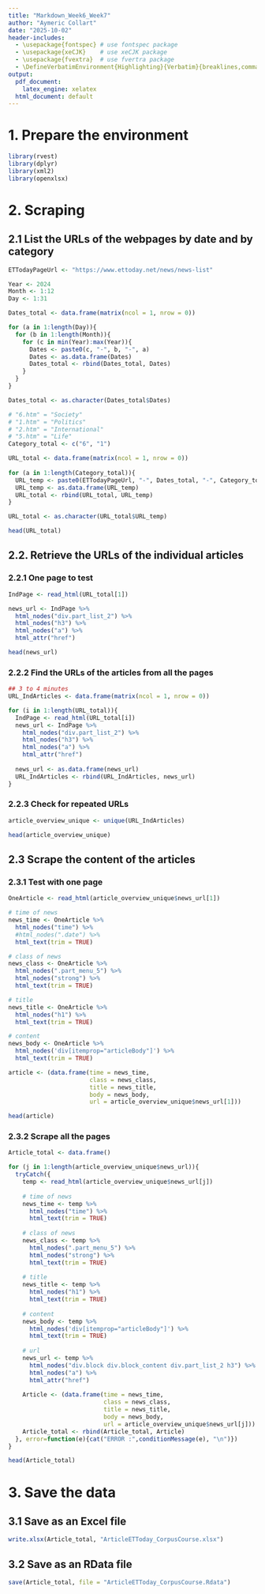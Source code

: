 ```yaml
---
title: "Markdown_Week6_Week7"
author: "Aymeric Collart"
date: "2025-10-02"
header-includes:
  - \usepackage{fontspec} # use fontspec package
  - \usepackage{xeCJK}    # use xeCJK package
  - \usepackage{fvextra}  # use fvertra package
  - \DefineVerbatimEnvironment{Highlighting}{Verbatim}{breaklines,commandchars=\\\{\}} #break lines when they are too long in the PDF output
output:
  pdf_document:
    latex_engine: xelatex
  html_document: default
---
```


# 1. Prepare the environment

```r
library(rvest)
library(dplyr)
library(xml2)
library(openxlsx)
```

# 2. Scraping

## 2.1 List the URLs of the webpages by date and by category

```r
ETTodayPageUrl <- "https://www.ettoday.net/news/news-list" 

Year <- 2024
Month <- 1:12
Day <- 1:31

Dates_total <- data.frame(matrix(ncol = 1, nrow = 0))

for (a in 1:length(Day)){
  for (b in 1:length(Month)){
    for (c in min(Year):max(Year)){
      Dates <- paste0(c, "-", b, "-", a)
      Dates <- as.data.frame(Dates)
      Dates_total <- rbind(Dates_total, Dates)
    }
  }
}

Dates_total <- as.character(Dates_total$Dates)

# "6.htm" = "Society"
# "1.htm" = "Politics"
# "2.htm" = "International"
# "5.htm" = "Life"
Category_total <- c("6", "1")

URL_total <- data.frame(matrix(ncol = 1, nrow = 0))
  
for (a in 1:length(Category_total)){
  URL_temp <- paste0(ETTodayPageUrl, "-", Dates_total, "-", Category_total[a], ".htm")
  URL_temp <- as.data.frame(URL_temp)
  URL_total <- rbind(URL_total, URL_temp)
}

URL_total <- as.character(URL_total$URL_temp)

head(URL_total)
```

## 2.2. Retrieve the URLs of the individual articles

### 2.2.1 One page to test

```r
IndPage <- read_html(URL_total[1])

news_url <- IndPage %>% 
  html_nodes("div.part_list_2") %>% 
  html_nodes("h3") %>%
  html_nodes("a") %>%
  html_attr("href")

head(news_url)
```

### 2.2.2 Find the URLs of the articles from all the pages

```r
## 3 to 4 minutes
URL_IndArticles <- data.frame(matrix(ncol = 1, nrow = 0))

for (i in 1:length(URL_total)){
  IndPage <- read_html(URL_total[i])
  news_url <- IndPage %>% 
    html_nodes("div.part_list_2") %>% 
    html_nodes("h3") %>%
    html_nodes("a") %>%
    html_attr("href")
  
  news_url <- as.data.frame(news_url)
  URL_IndArticles <- rbind(URL_IndArticles, news_url)
}
```

### 2.2.3 Check for repeated URLs

```r
article_overview_unique <- unique(URL_IndArticles)

head(article_overview_unique)
```

## 2.3 Scrape the content of the articles

### 2.3.1 Test with one page

```r
OneArticle <- read_html(article_overview_unique$news_url[1])

# time of news
news_time <- OneArticle %>% 
  html_nodes("time") %>% 
  #html_nodes(".date") %>%
  html_text(trim = TRUE)

# class of news
news_class <- OneArticle %>% 
  html_nodes(".part_menu_5") %>% 
  html_nodes("strong") %>%
  html_text(trim = TRUE)

# title 
news_title <- OneArticle %>% 
  html_nodes("h1") %>% 
  html_text(trim = TRUE)

# content 
news_body <- OneArticle %>% 
  html_nodes('div[itemprop="articleBody"]') %>% 
  html_text(trim = TRUE)

article <- (data.frame(time = news_time,
                       class = news_class,
                       title = news_title,
                       body = news_body,
                       url = article_overview_unique$news_url[1]))

head(article)
```

### 2.3.2 Scrape all the pages

```r
Article_total <- data.frame()

for (j in 1:length(article_overview_unique$news_url)){
  tryCatch({
    temp <- read_html(article_overview_unique$news_url[j])
    
    # time of news
    news_time <- temp %>% 
      html_nodes("time") %>% 
      html_text(trim = TRUE)
    
    # class of news
    news_class <- temp %>% 
      html_nodes(".part_menu_5") %>% 
      html_nodes("strong") %>%
      html_text(trim = TRUE)
    
    # title 
    news_title <- temp %>% 
      html_nodes("h1") %>% 
      html_text(trim = TRUE)
    
    # content 
    news_body <- temp %>% 
      html_nodes('div[itemprop="articleBody"]') %>% 
      html_text(trim = TRUE)
    
    # url
    news_url <- temp %>% 
      html_nodes("div.block div.block_content div.part_list_2 h3") %>% 
      html_nodes("a") %>%
      html_attr("href")
    
    Article <- (data.frame(time = news_time,
                           class = news_class,
                           title = news_title,
                           body = news_body,
                           url = article_overview_unique$news_url[j]))
    Article_total <- rbind(Article_total, Article)
  }, error=function(e){cat("ERROR :",conditionMessage(e), "\n")})
}

head(Article_total)
```

# 3. Save the data

## 3.1 Save as an Excel file

```r
write.xlsx(Article_total, "ArticleETToday_CorpusCourse.xlsx")
```

## 3.2 Save as an RData file

```r
save(Article_total, file = "ArticleETToday_CorpusCourse.Rdata")
```
